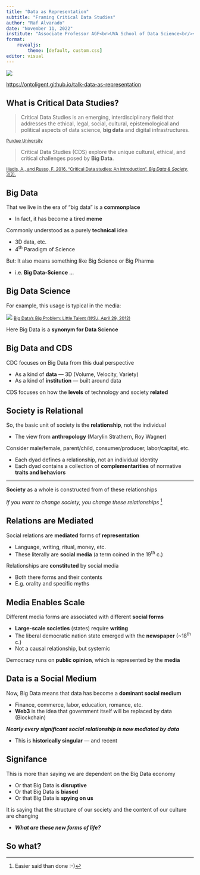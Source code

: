 ```yaml
---
title: "Data as Representation"
subtitle: "Framing Critical Data Studies"
author: "Raf Alvarado"
date: "November 11, 2022"
institute: "Associate Professor AGF<br>UVA School of Data Science<br/><b>Datapalooza 2022</b>"
format: 
    revealjs:
        theme: [default, custom.css]
editor: visual
---
```


![](images/qrcode_ontoligent.github.io.png){fig-align="center"}

::: {.center}
[https://ontoligent.github.io/talk-data-as-representation](https://ontoligent.github.io/talk-data-as-representation)
:::

## What is Critical Data Studies?

> Critical Data Studies is an emerging, interdisciplinary field that addresses the ethical, legal, social, cultural, epistemological and political aspects of data science, **big data** and digital infrastructures.

<small>[Purdue University](https://www.purdue.edu/critical-data-studies/about.php)</small>

> Critical Data Studies (CDS) explore the unique cultural, ethical, and critical challenges posed by **Big Data**.

<small>[Iliadis, A., and Russo, F. 2016. "Critical Data studies: An Introduction". *Big Data & Society*, 3(2).](https://doi.org/10.1177/2053951716674238)</small>

## Big Data

That we live in the era of "big data" is a **commonplace**

- In fact, it has become a tired **meme**

Commonly understood as a purely **technical** idea

- 3D data, etc.
- 4^th^ Paradigm of Science

But: It also means something like Big Science or Big Pharma

- i.e. **Big Data-Science** ...

## Big Data Science

For example, this usage is typical in the media:

![](images/wsj-big-data.jpg){.shadow}
<small>[Big Data's Big Problem: Little Talent (*WSJ*, April 29, 2012)](https://www.wsj.com/articles/SB10001424052702304723304577365700368073674)</small>

Here Big Data is a **synonym for Data Science**

## Big Data and CDS

CDC focuses on Big Data from this dual perspective

- As a kind of **data** --- 3D (Volume, Velocity, Variety)
- As a kind of **institution** --- built around data

CDS focuses on how the **levels** of technology and society **related**

## Society is Relational

So, the basic unit of society is the **relationship**, not the individual

- The view from **anthropology** (Marylin Strathern, Roy Wagner)

Consider male/female, parent/child, consumer/producer, labor/capital, etc.

- Each dyad defines a relationship, not an individual identity
- Each dyad contains a collection of **complementarities** of normative **traits and behaviors**

---

**Society** as a whole is constructed from of these relationships

_If you want to change society, you change these relationships_ [^1]

[^1]: Easier said than done :-) 

## Relations are Mediated

Social relations are **mediated** forms of **representation**

- Language, writing, ritual, money, etc.
- These literally are **social media** (a term coined in the 19^th^ c.)

Relationships are **constituted** by social media

- Both there forms and their contents
- E.g. orality and specific myths

## Media Enables Scale

Different media forms are associated with different **social forms**

- **Large-scale societies** (states) require **writing**
- The liberal democratic nation state emerged with the **newspaper** (~18^th^ c.)
- Not a causal relationship, but systemic

Democracy runs on **public opinion**, which is represented by the **media**

## Data is a Social Medium

Now, Big Data means that data has become a **dominant social medium**

 - Finance, commerce, labor, education, romance, etc.
 - **Web3** is the idea that government itself will be replaced by data (Blockchain)

_**Nearly every significant social relationship is now mediated by data**_

- This is **historically singular** --- and recent

## Signifance

This is more than saying we are dependent on the Big Data economy

- Or that Big Data is **disruptive**
- Or that Big Data is **biased**
- Or that Big Data is **spying on us**

It is saying that the structure of our society and the content of our culture are changing

- _**What are these new forms of life?**_

## So what?


